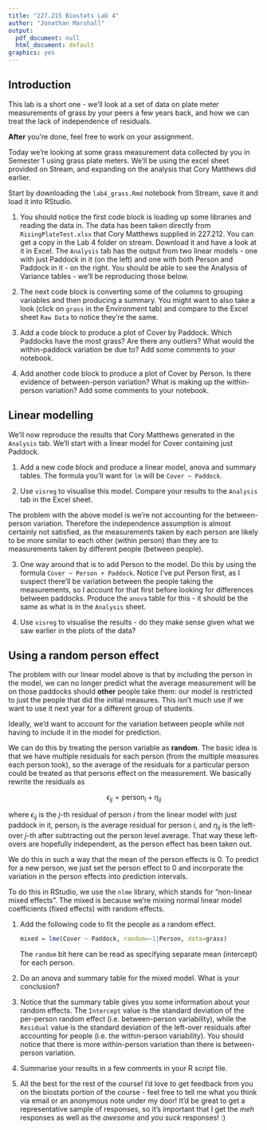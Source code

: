 ```yaml
---
title: "227.215 Biostats Lab 4"
author: "Jonathan Marshall"
output:
  pdf_document: null
  html_document: default
graphics: yes
---
```


## Introduction ##

This lab is a short one - we'll look at a set of data on plate meter measurements of grass by your peers a few years back, and how we can treat the lack of independence of residuals.

**After** you're done, feel free to work on your assignment.

Today we're looking at some grass measurement data collected by you in Semester 1 using grass plate meters. We'll be using the excel sheet provided on Stream, and expanding on the analysis that Cory Matthews did earlier.

Start by downloading the `lab4_grass.Rmd` notebook from Stream, save it and load it into RStudio.

1. You should notice the first code block is loading up some libraries and reading the data in. The data has been taken directly from `RisingPlateTest.xlsx` that Cory Matthews supplied in 227.212. You can get a copy in the Lab 4 folder on stream. Download it and have a look at it in Excel. The `Analysis` tab has the output from two linear models - one with just Paddock in it (on the left) and one with both Person and Paddock in it - on the right. You should be able to see the Analysis of Variance tables - we'll be reproducing those below.

2. The next code block is converting some of the columns to grouping variables and then producing a summary. You might want to also take a look (click on `grass` in the Environment tab) and compare to the Excel sheet `Raw Data` to notice they're the same.

3. Add a code block to produce a plot of Cover by Paddock. Which Paddocks have the most grass? Are there any outliers? What would the within-paddock variation be due to? Add some comments to your notebook.

4. Add another code block to produce a plot of Cover by Person. Is there evidence of between-person variation? What is making up the within-person variation? Add some comments to your notebook.

## Linear modelling

We'll now reproduce the results that Cory Matthews generated in the `Analysis` tab. We'll start with a linear model for Cover containing just Paddock.

1. Add a new code block and produce a linear model, anova and summary tables. The formula you'll want for `lm` will be `Cover ~ Paddock`.

2. Use `visreg` to visualise this model. Compare your results to the `Analysis` tab in the Excel sheet.

The problem with the above model is we're not accounting for the between-person variation. Therefore the independence assumption is almost certainly not satisfied, as the measurements taken by each person are likely to be more similar to each other (within person) than they are to measurements taken by different people (between people).

3. One way around that is to add Person to the model. Do this by using the formula `Cover ~ Person + Paddock`. Notice I've put Person first, as I suspect there'll be variation between the people taking the measurements, so I account for that first before looking for differences between paddocks. Produce the `anova` table for this - it should be the same as what is in the `Analysis` sheet.

4. Use `visreg` to visualise the results - do they make sense given what we saw earlier in the plots of the data?

## Using a random person effect

The problem with our linear model above is that by including the person in the model, we can no longer predict what the average measurement will be on those paddocks should **other** people take them: our model is restricted to just the people that did the initial measures. This isn't much use if we want to use it next year for a different group of students.

Ideally, we'd want to account for the variation between people while not having to include it in the model for prediction.

We can do this by treating the person variable as **random**. The basic idea is that we have multiple residuals for each person (from the multiple measures each person took), so the average of the residuals for a particular person could be treated as that persons effect on the measurement.  We basically rewrite the residuals as

$$
\epsilon_{ij} = \mathsf{person}_i + \eta_{ij}
$$

where $\epsilon_{ij}$ is the $j$-th residual of person $i$ from the linear model with just paddock in it, $\mathsf{person}_i$ is the average residual for person $i$, and $\eta_{ij}$ is the left-over $j$-th after subtracting out the person level average. That way these left-overs are hopefully independent, as the person effect has been taken out.

We do this in such a way that the mean of the person effects is 0. To predict for a new person, we just set the person effect to 0 and incorporate the variation in the person effects into prediction intervals.

To do this in RStudio, we use the `nlme` library, which stands for "non-linear mixed effects". The mixed is because we're mixing normal linear model coefficients (fixed effects) with random effects.

1. Add the following code to fit the people as a random effect.

    ```r
    mixed = lme(Cover ~ Paddock, random=~1|Person, data=grass)
    ```

    The `random` bit here can be read as specifying separate mean (intercept) for each person.

2. Do an anova and summary table for the mixed model. What is your conclusion?

3. Notice that the summary table gives you some information about your random effects. The `Intercept` value is the standard deviation of the per-person random effect (i.e. between-person variability), while the `Residual` value is the standard deviation of the left-over residuals after accounting for people (i.e. the within-person variability). You should notice that there is more within-person variation than there is between-person variation.

4. Summarise your results in a few comments in your R script file.

5. All the best for the rest of the course! I'd love to get feedback from you on the biostats portion of the course - feel free to tell me what you think via email or an anonymous note under my door! It'd be great to get a representative sample of responses, so it's important that I get the *meh* responses as well as the *awesome* and *you suck* responses! :)
